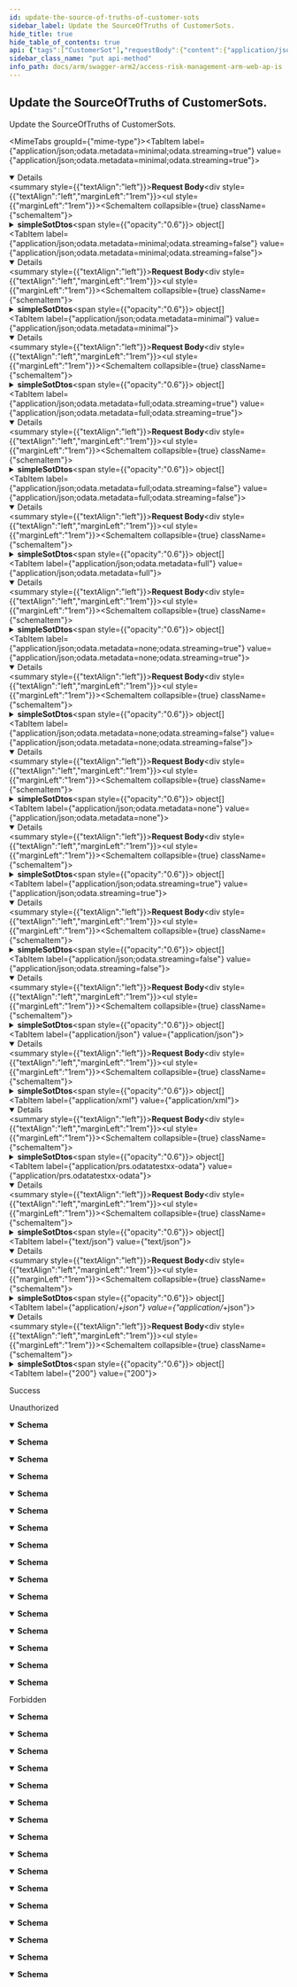 ```yaml
---
id: update-the-source-of-truths-of-customer-sots
sidebar_label: Update the SourceOfTruths of CustomerSots.
hide_title: true
hide_table_of_contents: true
api: {"tags":["CustomerSot"],"requestBody":{"content":{"application/json;odata.metadata=minimal;odata.streaming=true":{"schema":{"type":"object","properties":{"simpleSotDtos":{"type":"array","items":{"type":"object","properties":{"customerId":{"type":"string","format":"uuid","nullable":true},"accountId":{"type":"integer","format":"int32","nullable":true},"sourceOfTruth":{"enum":[0,1],"type":"integer","format":"int32"}},"additionalProperties":false},"nullable":true}},"additionalProperties":false}},"application/json;odata.metadata=minimal;odata.streaming=false":{"schema":{"type":"object","properties":{"simpleSotDtos":{"type":"array","items":{"type":"object","properties":{"customerId":{"type":"string","format":"uuid","nullable":true},"accountId":{"type":"integer","format":"int32","nullable":true},"sourceOfTruth":{"enum":[0,1],"type":"integer","format":"int32"}},"additionalProperties":false},"nullable":true}},"additionalProperties":false}},"application/json;odata.metadata=minimal":{"schema":{"type":"object","properties":{"simpleSotDtos":{"type":"array","items":{"type":"object","properties":{"customerId":{"type":"string","format":"uuid","nullable":true},"accountId":{"type":"integer","format":"int32","nullable":true},"sourceOfTruth":{"enum":[0,1],"type":"integer","format":"int32"}},"additionalProperties":false},"nullable":true}},"additionalProperties":false}},"application/json;odata.metadata=full;odata.streaming=true":{"schema":{"type":"object","properties":{"simpleSotDtos":{"type":"array","items":{"type":"object","properties":{"customerId":{"type":"string","format":"uuid","nullable":true},"accountId":{"type":"integer","format":"int32","nullable":true},"sourceOfTruth":{"enum":[0,1],"type":"integer","format":"int32"}},"additionalProperties":false},"nullable":true}},"additionalProperties":false}},"application/json;odata.metadata=full;odata.streaming=false":{"schema":{"type":"object","properties":{"simpleSotDtos":{"type":"array","items":{"type":"object","properties":{"customerId":{"type":"string","format":"uuid","nullable":true},"accountId":{"type":"integer","format":"int32","nullable":true},"sourceOfTruth":{"enum":[0,1],"type":"integer","format":"int32"}},"additionalProperties":false},"nullable":true}},"additionalProperties":false}},"application/json;odata.metadata=full":{"schema":{"type":"object","properties":{"simpleSotDtos":{"type":"array","items":{"type":"object","properties":{"customerId":{"type":"string","format":"uuid","nullable":true},"accountId":{"type":"integer","format":"int32","nullable":true},"sourceOfTruth":{"enum":[0,1],"type":"integer","format":"int32"}},"additionalProperties":false},"nullable":true}},"additionalProperties":false}},"application/json;odata.metadata=none;odata.streaming=true":{"schema":{"type":"object","properties":{"simpleSotDtos":{"type":"array","items":{"type":"object","properties":{"customerId":{"type":"string","format":"uuid","nullable":true},"accountId":{"type":"integer","format":"int32","nullable":true},"sourceOfTruth":{"enum":[0,1],"type":"integer","format":"int32"}},"additionalProperties":false},"nullable":true}},"additionalProperties":false}},"application/json;odata.metadata=none;odata.streaming=false":{"schema":{"type":"object","properties":{"simpleSotDtos":{"type":"array","items":{"type":"object","properties":{"customerId":{"type":"string","format":"uuid","nullable":true},"accountId":{"type":"integer","format":"int32","nullable":true},"sourceOfTruth":{"enum":[0,1],"type":"integer","format":"int32"}},"additionalProperties":false},"nullable":true}},"additionalProperties":false}},"application/json;odata.metadata=none":{"schema":{"type":"object","properties":{"simpleSotDtos":{"type":"array","items":{"type":"object","properties":{"customerId":{"type":"string","format":"uuid","nullable":true},"accountId":{"type":"integer","format":"int32","nullable":true},"sourceOfTruth":{"enum":[0,1],"type":"integer","format":"int32"}},"additionalProperties":false},"nullable":true}},"additionalProperties":false}},"application/json;odata.streaming=true":{"schema":{"type":"object","properties":{"simpleSotDtos":{"type":"array","items":{"type":"object","properties":{"customerId":{"type":"string","format":"uuid","nullable":true},"accountId":{"type":"integer","format":"int32","nullable":true},"sourceOfTruth":{"enum":[0,1],"type":"integer","format":"int32"}},"additionalProperties":false},"nullable":true}},"additionalProperties":false}},"application/json;odata.streaming=false":{"schema":{"type":"object","properties":{"simpleSotDtos":{"type":"array","items":{"type":"object","properties":{"customerId":{"type":"string","format":"uuid","nullable":true},"accountId":{"type":"integer","format":"int32","nullable":true},"sourceOfTruth":{"enum":[0,1],"type":"integer","format":"int32"}},"additionalProperties":false},"nullable":true}},"additionalProperties":false}},"application/json":{"schema":{"type":"object","properties":{"simpleSotDtos":{"type":"array","items":{"type":"object","properties":{"customerId":{"type":"string","format":"uuid","nullable":true},"accountId":{"type":"integer","format":"int32","nullable":true},"sourceOfTruth":{"enum":[0,1],"type":"integer","format":"int32"}},"additionalProperties":false},"nullable":true}},"additionalProperties":false}},"application/xml":{"schema":{"type":"object","properties":{"simpleSotDtos":{"type":"array","items":{"type":"object","properties":{"customerId":{"type":"string","format":"uuid","nullable":true},"accountId":{"type":"integer","format":"int32","nullable":true},"sourceOfTruth":{"enum":[0,1],"type":"integer","format":"int32"}},"additionalProperties":false},"nullable":true}},"additionalProperties":false}},"application/prs.odatatestxx-odata":{"schema":{"type":"object","properties":{"simpleSotDtos":{"type":"array","items":{"type":"object","properties":{"customerId":{"type":"string","format":"uuid","nullable":true},"accountId":{"type":"integer","format":"int32","nullable":true},"sourceOfTruth":{"enum":[0,1],"type":"integer","format":"int32"}},"additionalProperties":false},"nullable":true}},"additionalProperties":false}},"text/json":{"schema":{"type":"object","properties":{"simpleSotDtos":{"type":"array","items":{"type":"object","properties":{"customerId":{"type":"string","format":"uuid","nullable":true},"accountId":{"type":"integer","format":"int32","nullable":true},"sourceOfTruth":{"enum":[0,1],"type":"integer","format":"int32"}},"additionalProperties":false},"nullable":true}},"additionalProperties":false}},"application/*+json":{"schema":{"type":"object","properties":{"simpleSotDtos":{"type":"array","items":{"type":"object","properties":{"customerId":{"type":"string","format":"uuid","nullable":true},"accountId":{"type":"integer","format":"int32","nullable":true},"sourceOfTruth":{"enum":[0,1],"type":"integer","format":"int32"}},"additionalProperties":false},"nullable":true}},"additionalProperties":false}}}},"responses":{"200":{"description":"Success"},"401":{"description":"Unauthorized","content":{"application/json;odata.metadata=minimal;odata.streaming=true":{"schema":{}},"application/json;odata.metadata=minimal;odata.streaming=false":{"schema":{}},"application/json;odata.metadata=minimal":{"schema":{}},"application/json;odata.metadata=full;odata.streaming=true":{"schema":{}},"application/json;odata.metadata=full;odata.streaming=false":{"schema":{}},"application/json;odata.metadata=full":{"schema":{}},"application/json;odata.metadata=none;odata.streaming=true":{"schema":{}},"application/json;odata.metadata=none;odata.streaming=false":{"schema":{}},"application/json;odata.metadata=none":{"schema":{}},"application/json;odata.streaming=true":{"schema":{}},"application/json;odata.streaming=false":{"schema":{}},"application/json":{"schema":{}},"application/xml":{"schema":{}},"application/prs.odatatestxx-odata":{"schema":{}},"text/plain":{"schema":{}},"text/json":{"schema":{}}}},"403":{"description":"Forbidden","content":{"application/json;odata.metadata=minimal;odata.streaming=true":{"schema":{}},"application/json;odata.metadata=minimal;odata.streaming=false":{"schema":{}},"application/json;odata.metadata=minimal":{"schema":{}},"application/json;odata.metadata=full;odata.streaming=true":{"schema":{}},"application/json;odata.metadata=full;odata.streaming=false":{"schema":{}},"application/json;odata.metadata=full":{"schema":{}},"application/json;odata.metadata=none;odata.streaming=true":{"schema":{}},"application/json;odata.metadata=none;odata.streaming=false":{"schema":{}},"application/json;odata.metadata=none":{"schema":{}},"application/json;odata.streaming=true":{"schema":{}},"application/json;odata.streaming=false":{"schema":{}},"application/json":{"schema":{}},"application/xml":{"schema":{}},"application/prs.odatatestxx-odata":{"schema":{}},"text/plain":{"schema":{}},"text/json":{"schema":{}}}}},"description":"Update the SourceOfTruths of CustomerSots.","method":"put","path":"/api/customer-sot","jsonRequestBodyExample":{"simpleSotDtos":[{"customerId":"3fa85f64-5717-4562-b3fc-2c963f66afa6","accountId":0,"sourceOfTruth":0}]},"info":{"title":"Access Risk Management ARM Web APIs","version":"v1"},"postman":{"name":"Update the SourceOfTruths of CustomerSots.","description":{"type":"text/plain"},"url":{"path":["api","customer-sot"],"host":["{{baseUrl}}"],"query":[],"variable":[]},"header":[{"key":"Content-Type","value":"application/json"},{"key":"Accept","value":"application/json;odata.metadata=minimal;odata.streaming=true"}],"method":"PUT","body":{"mode":"raw","raw":"\"\"","options":{"raw":{"language":"json"}}}}}
sidebar_class_name: "put api-method"
info_path: docs/arm/swagger-arm2/access-risk-management-arm-web-ap-is
---
```



## Update the SourceOfTruths of CustomerSots.



Update the SourceOfTruths of CustomerSots.

<MimeTabs groupId={"mime-type"}><TabItem label={"application/json;odata.metadata=minimal;odata.streaming=true"} value={"application/json;odata.metadata=minimal;odata.streaming=true"}><details style={{}} data-collapsed={false} open={true}><summary style={{"textAlign":"left"}}><strong>Request Body</strong></summary><div style={{"textAlign":"left","marginLeft":"1rem"}}></div><ul style={{"marginLeft":"1rem"}}><SchemaItem collapsible={true} className={"schemaItem"}><details style={{}}><summary style={{}}><strong>simpleSotDtos</strong><span style={{"opacity":"0.6"}}> object[]</span></summary><div style={{"marginLeft":"1rem"}}><SchemaItem collapsible={false} name={"customerId"} required={false} schemaDescription={undefined} schemaName={"uuid"} qualifierMessage={undefined} defaultValue={undefined}></SchemaItem><SchemaItem collapsible={false} name={"accountId"} required={false} schemaDescription={undefined} schemaName={"int32"} qualifierMessage={undefined} defaultValue={undefined}></SchemaItem><SchemaItem collapsible={false} name={"sourceOfTruth"} required={false} schemaDescription={undefined} schemaName={"int32"} qualifierMessage={"**Possible values:** [`0`, `1`]"} defaultValue={undefined}></SchemaItem></div></details></SchemaItem></ul></details></TabItem><TabItem label={"application/json;odata.metadata=minimal;odata.streaming=false"} value={"application/json;odata.metadata=minimal;odata.streaming=false"}><details style={{}} data-collapsed={false} open={true}><summary style={{"textAlign":"left"}}><strong>Request Body</strong></summary><div style={{"textAlign":"left","marginLeft":"1rem"}}></div><ul style={{"marginLeft":"1rem"}}><SchemaItem collapsible={true} className={"schemaItem"}><details style={{}}><summary style={{}}><strong>simpleSotDtos</strong><span style={{"opacity":"0.6"}}> object[]</span></summary><div style={{"marginLeft":"1rem"}}><SchemaItem collapsible={false} name={"customerId"} required={false} schemaDescription={undefined} schemaName={"uuid"} qualifierMessage={undefined} defaultValue={undefined}></SchemaItem><SchemaItem collapsible={false} name={"accountId"} required={false} schemaDescription={undefined} schemaName={"int32"} qualifierMessage={undefined} defaultValue={undefined}></SchemaItem><SchemaItem collapsible={false} name={"sourceOfTruth"} required={false} schemaDescription={undefined} schemaName={"int32"} qualifierMessage={"**Possible values:** [`0`, `1`]"} defaultValue={undefined}></SchemaItem></div></details></SchemaItem></ul></details></TabItem><TabItem label={"application/json;odata.metadata=minimal"} value={"application/json;odata.metadata=minimal"}><details style={{}} data-collapsed={false} open={true}><summary style={{"textAlign":"left"}}><strong>Request Body</strong></summary><div style={{"textAlign":"left","marginLeft":"1rem"}}></div><ul style={{"marginLeft":"1rem"}}><SchemaItem collapsible={true} className={"schemaItem"}><details style={{}}><summary style={{}}><strong>simpleSotDtos</strong><span style={{"opacity":"0.6"}}> object[]</span></summary><div style={{"marginLeft":"1rem"}}><SchemaItem collapsible={false} name={"customerId"} required={false} schemaDescription={undefined} schemaName={"uuid"} qualifierMessage={undefined} defaultValue={undefined}></SchemaItem><SchemaItem collapsible={false} name={"accountId"} required={false} schemaDescription={undefined} schemaName={"int32"} qualifierMessage={undefined} defaultValue={undefined}></SchemaItem><SchemaItem collapsible={false} name={"sourceOfTruth"} required={false} schemaDescription={undefined} schemaName={"int32"} qualifierMessage={"**Possible values:** [`0`, `1`]"} defaultValue={undefined}></SchemaItem></div></details></SchemaItem></ul></details></TabItem><TabItem label={"application/json;odata.metadata=full;odata.streaming=true"} value={"application/json;odata.metadata=full;odata.streaming=true"}><details style={{}} data-collapsed={false} open={true}><summary style={{"textAlign":"left"}}><strong>Request Body</strong></summary><div style={{"textAlign":"left","marginLeft":"1rem"}}></div><ul style={{"marginLeft":"1rem"}}><SchemaItem collapsible={true} className={"schemaItem"}><details style={{}}><summary style={{}}><strong>simpleSotDtos</strong><span style={{"opacity":"0.6"}}> object[]</span></summary><div style={{"marginLeft":"1rem"}}><SchemaItem collapsible={false} name={"customerId"} required={false} schemaDescription={undefined} schemaName={"uuid"} qualifierMessage={undefined} defaultValue={undefined}></SchemaItem><SchemaItem collapsible={false} name={"accountId"} required={false} schemaDescription={undefined} schemaName={"int32"} qualifierMessage={undefined} defaultValue={undefined}></SchemaItem><SchemaItem collapsible={false} name={"sourceOfTruth"} required={false} schemaDescription={undefined} schemaName={"int32"} qualifierMessage={"**Possible values:** [`0`, `1`]"} defaultValue={undefined}></SchemaItem></div></details></SchemaItem></ul></details></TabItem><TabItem label={"application/json;odata.metadata=full;odata.streaming=false"} value={"application/json;odata.metadata=full;odata.streaming=false"}><details style={{}} data-collapsed={false} open={true}><summary style={{"textAlign":"left"}}><strong>Request Body</strong></summary><div style={{"textAlign":"left","marginLeft":"1rem"}}></div><ul style={{"marginLeft":"1rem"}}><SchemaItem collapsible={true} className={"schemaItem"}><details style={{}}><summary style={{}}><strong>simpleSotDtos</strong><span style={{"opacity":"0.6"}}> object[]</span></summary><div style={{"marginLeft":"1rem"}}><SchemaItem collapsible={false} name={"customerId"} required={false} schemaDescription={undefined} schemaName={"uuid"} qualifierMessage={undefined} defaultValue={undefined}></SchemaItem><SchemaItem collapsible={false} name={"accountId"} required={false} schemaDescription={undefined} schemaName={"int32"} qualifierMessage={undefined} defaultValue={undefined}></SchemaItem><SchemaItem collapsible={false} name={"sourceOfTruth"} required={false} schemaDescription={undefined} schemaName={"int32"} qualifierMessage={"**Possible values:** [`0`, `1`]"} defaultValue={undefined}></SchemaItem></div></details></SchemaItem></ul></details></TabItem><TabItem label={"application/json;odata.metadata=full"} value={"application/json;odata.metadata=full"}><details style={{}} data-collapsed={false} open={true}><summary style={{"textAlign":"left"}}><strong>Request Body</strong></summary><div style={{"textAlign":"left","marginLeft":"1rem"}}></div><ul style={{"marginLeft":"1rem"}}><SchemaItem collapsible={true} className={"schemaItem"}><details style={{}}><summary style={{}}><strong>simpleSotDtos</strong><span style={{"opacity":"0.6"}}> object[]</span></summary><div style={{"marginLeft":"1rem"}}><SchemaItem collapsible={false} name={"customerId"} required={false} schemaDescription={undefined} schemaName={"uuid"} qualifierMessage={undefined} defaultValue={undefined}></SchemaItem><SchemaItem collapsible={false} name={"accountId"} required={false} schemaDescription={undefined} schemaName={"int32"} qualifierMessage={undefined} defaultValue={undefined}></SchemaItem><SchemaItem collapsible={false} name={"sourceOfTruth"} required={false} schemaDescription={undefined} schemaName={"int32"} qualifierMessage={"**Possible values:** [`0`, `1`]"} defaultValue={undefined}></SchemaItem></div></details></SchemaItem></ul></details></TabItem><TabItem label={"application/json;odata.metadata=none;odata.streaming=true"} value={"application/json;odata.metadata=none;odata.streaming=true"}><details style={{}} data-collapsed={false} open={true}><summary style={{"textAlign":"left"}}><strong>Request Body</strong></summary><div style={{"textAlign":"left","marginLeft":"1rem"}}></div><ul style={{"marginLeft":"1rem"}}><SchemaItem collapsible={true} className={"schemaItem"}><details style={{}}><summary style={{}}><strong>simpleSotDtos</strong><span style={{"opacity":"0.6"}}> object[]</span></summary><div style={{"marginLeft":"1rem"}}><SchemaItem collapsible={false} name={"customerId"} required={false} schemaDescription={undefined} schemaName={"uuid"} qualifierMessage={undefined} defaultValue={undefined}></SchemaItem><SchemaItem collapsible={false} name={"accountId"} required={false} schemaDescription={undefined} schemaName={"int32"} qualifierMessage={undefined} defaultValue={undefined}></SchemaItem><SchemaItem collapsible={false} name={"sourceOfTruth"} required={false} schemaDescription={undefined} schemaName={"int32"} qualifierMessage={"**Possible values:** [`0`, `1`]"} defaultValue={undefined}></SchemaItem></div></details></SchemaItem></ul></details></TabItem><TabItem label={"application/json;odata.metadata=none;odata.streaming=false"} value={"application/json;odata.metadata=none;odata.streaming=false"}><details style={{}} data-collapsed={false} open={true}><summary style={{"textAlign":"left"}}><strong>Request Body</strong></summary><div style={{"textAlign":"left","marginLeft":"1rem"}}></div><ul style={{"marginLeft":"1rem"}}><SchemaItem collapsible={true} className={"schemaItem"}><details style={{}}><summary style={{}}><strong>simpleSotDtos</strong><span style={{"opacity":"0.6"}}> object[]</span></summary><div style={{"marginLeft":"1rem"}}><SchemaItem collapsible={false} name={"customerId"} required={false} schemaDescription={undefined} schemaName={"uuid"} qualifierMessage={undefined} defaultValue={undefined}></SchemaItem><SchemaItem collapsible={false} name={"accountId"} required={false} schemaDescription={undefined} schemaName={"int32"} qualifierMessage={undefined} defaultValue={undefined}></SchemaItem><SchemaItem collapsible={false} name={"sourceOfTruth"} required={false} schemaDescription={undefined} schemaName={"int32"} qualifierMessage={"**Possible values:** [`0`, `1`]"} defaultValue={undefined}></SchemaItem></div></details></SchemaItem></ul></details></TabItem><TabItem label={"application/json;odata.metadata=none"} value={"application/json;odata.metadata=none"}><details style={{}} data-collapsed={false} open={true}><summary style={{"textAlign":"left"}}><strong>Request Body</strong></summary><div style={{"textAlign":"left","marginLeft":"1rem"}}></div><ul style={{"marginLeft":"1rem"}}><SchemaItem collapsible={true} className={"schemaItem"}><details style={{}}><summary style={{}}><strong>simpleSotDtos</strong><span style={{"opacity":"0.6"}}> object[]</span></summary><div style={{"marginLeft":"1rem"}}><SchemaItem collapsible={false} name={"customerId"} required={false} schemaDescription={undefined} schemaName={"uuid"} qualifierMessage={undefined} defaultValue={undefined}></SchemaItem><SchemaItem collapsible={false} name={"accountId"} required={false} schemaDescription={undefined} schemaName={"int32"} qualifierMessage={undefined} defaultValue={undefined}></SchemaItem><SchemaItem collapsible={false} name={"sourceOfTruth"} required={false} schemaDescription={undefined} schemaName={"int32"} qualifierMessage={"**Possible values:** [`0`, `1`]"} defaultValue={undefined}></SchemaItem></div></details></SchemaItem></ul></details></TabItem><TabItem label={"application/json;odata.streaming=true"} value={"application/json;odata.streaming=true"}><details style={{}} data-collapsed={false} open={true}><summary style={{"textAlign":"left"}}><strong>Request Body</strong></summary><div style={{"textAlign":"left","marginLeft":"1rem"}}></div><ul style={{"marginLeft":"1rem"}}><SchemaItem collapsible={true} className={"schemaItem"}><details style={{}}><summary style={{}}><strong>simpleSotDtos</strong><span style={{"opacity":"0.6"}}> object[]</span></summary><div style={{"marginLeft":"1rem"}}><SchemaItem collapsible={false} name={"customerId"} required={false} schemaDescription={undefined} schemaName={"uuid"} qualifierMessage={undefined} defaultValue={undefined}></SchemaItem><SchemaItem collapsible={false} name={"accountId"} required={false} schemaDescription={undefined} schemaName={"int32"} qualifierMessage={undefined} defaultValue={undefined}></SchemaItem><SchemaItem collapsible={false} name={"sourceOfTruth"} required={false} schemaDescription={undefined} schemaName={"int32"} qualifierMessage={"**Possible values:** [`0`, `1`]"} defaultValue={undefined}></SchemaItem></div></details></SchemaItem></ul></details></TabItem><TabItem label={"application/json;odata.streaming=false"} value={"application/json;odata.streaming=false"}><details style={{}} data-collapsed={false} open={true}><summary style={{"textAlign":"left"}}><strong>Request Body</strong></summary><div style={{"textAlign":"left","marginLeft":"1rem"}}></div><ul style={{"marginLeft":"1rem"}}><SchemaItem collapsible={true} className={"schemaItem"}><details style={{}}><summary style={{}}><strong>simpleSotDtos</strong><span style={{"opacity":"0.6"}}> object[]</span></summary><div style={{"marginLeft":"1rem"}}><SchemaItem collapsible={false} name={"customerId"} required={false} schemaDescription={undefined} schemaName={"uuid"} qualifierMessage={undefined} defaultValue={undefined}></SchemaItem><SchemaItem collapsible={false} name={"accountId"} required={false} schemaDescription={undefined} schemaName={"int32"} qualifierMessage={undefined} defaultValue={undefined}></SchemaItem><SchemaItem collapsible={false} name={"sourceOfTruth"} required={false} schemaDescription={undefined} schemaName={"int32"} qualifierMessage={"**Possible values:** [`0`, `1`]"} defaultValue={undefined}></SchemaItem></div></details></SchemaItem></ul></details></TabItem><TabItem label={"application/json"} value={"application/json"}><details style={{}} data-collapsed={false} open={true}><summary style={{"textAlign":"left"}}><strong>Request Body</strong></summary><div style={{"textAlign":"left","marginLeft":"1rem"}}></div><ul style={{"marginLeft":"1rem"}}><SchemaItem collapsible={true} className={"schemaItem"}><details style={{}}><summary style={{}}><strong>simpleSotDtos</strong><span style={{"opacity":"0.6"}}> object[]</span></summary><div style={{"marginLeft":"1rem"}}><SchemaItem collapsible={false} name={"customerId"} required={false} schemaDescription={undefined} schemaName={"uuid"} qualifierMessage={undefined} defaultValue={undefined}></SchemaItem><SchemaItem collapsible={false} name={"accountId"} required={false} schemaDescription={undefined} schemaName={"int32"} qualifierMessage={undefined} defaultValue={undefined}></SchemaItem><SchemaItem collapsible={false} name={"sourceOfTruth"} required={false} schemaDescription={undefined} schemaName={"int32"} qualifierMessage={"**Possible values:** [`0`, `1`]"} defaultValue={undefined}></SchemaItem></div></details></SchemaItem></ul></details></TabItem><TabItem label={"application/xml"} value={"application/xml"}><details style={{}} data-collapsed={false} open={true}><summary style={{"textAlign":"left"}}><strong>Request Body</strong></summary><div style={{"textAlign":"left","marginLeft":"1rem"}}></div><ul style={{"marginLeft":"1rem"}}><SchemaItem collapsible={true} className={"schemaItem"}><details style={{}}><summary style={{}}><strong>simpleSotDtos</strong><span style={{"opacity":"0.6"}}> object[]</span></summary><div style={{"marginLeft":"1rem"}}><SchemaItem collapsible={false} name={"customerId"} required={false} schemaDescription={undefined} schemaName={"uuid"} qualifierMessage={undefined} defaultValue={undefined}></SchemaItem><SchemaItem collapsible={false} name={"accountId"} required={false} schemaDescription={undefined} schemaName={"int32"} qualifierMessage={undefined} defaultValue={undefined}></SchemaItem><SchemaItem collapsible={false} name={"sourceOfTruth"} required={false} schemaDescription={undefined} schemaName={"int32"} qualifierMessage={"**Possible values:** [`0`, `1`]"} defaultValue={undefined}></SchemaItem></div></details></SchemaItem></ul></details></TabItem><TabItem label={"application/prs.odatatestxx-odata"} value={"application/prs.odatatestxx-odata"}><details style={{}} data-collapsed={false} open={true}><summary style={{"textAlign":"left"}}><strong>Request Body</strong></summary><div style={{"textAlign":"left","marginLeft":"1rem"}}></div><ul style={{"marginLeft":"1rem"}}><SchemaItem collapsible={true} className={"schemaItem"}><details style={{}}><summary style={{}}><strong>simpleSotDtos</strong><span style={{"opacity":"0.6"}}> object[]</span></summary><div style={{"marginLeft":"1rem"}}><SchemaItem collapsible={false} name={"customerId"} required={false} schemaDescription={undefined} schemaName={"uuid"} qualifierMessage={undefined} defaultValue={undefined}></SchemaItem><SchemaItem collapsible={false} name={"accountId"} required={false} schemaDescription={undefined} schemaName={"int32"} qualifierMessage={undefined} defaultValue={undefined}></SchemaItem><SchemaItem collapsible={false} name={"sourceOfTruth"} required={false} schemaDescription={undefined} schemaName={"int32"} qualifierMessage={"**Possible values:** [`0`, `1`]"} defaultValue={undefined}></SchemaItem></div></details></SchemaItem></ul></details></TabItem><TabItem label={"text/json"} value={"text/json"}><details style={{}} data-collapsed={false} open={true}><summary style={{"textAlign":"left"}}><strong>Request Body</strong></summary><div style={{"textAlign":"left","marginLeft":"1rem"}}></div><ul style={{"marginLeft":"1rem"}}><SchemaItem collapsible={true} className={"schemaItem"}><details style={{}}><summary style={{}}><strong>simpleSotDtos</strong><span style={{"opacity":"0.6"}}> object[]</span></summary><div style={{"marginLeft":"1rem"}}><SchemaItem collapsible={false} name={"customerId"} required={false} schemaDescription={undefined} schemaName={"uuid"} qualifierMessage={undefined} defaultValue={undefined}></SchemaItem><SchemaItem collapsible={false} name={"accountId"} required={false} schemaDescription={undefined} schemaName={"int32"} qualifierMessage={undefined} defaultValue={undefined}></SchemaItem><SchemaItem collapsible={false} name={"sourceOfTruth"} required={false} schemaDescription={undefined} schemaName={"int32"} qualifierMessage={"**Possible values:** [`0`, `1`]"} defaultValue={undefined}></SchemaItem></div></details></SchemaItem></ul></details></TabItem><TabItem label={"application/*+json"} value={"application/*+json"}><details style={{}} data-collapsed={false} open={true}><summary style={{"textAlign":"left"}}><strong>Request Body</strong></summary><div style={{"textAlign":"left","marginLeft":"1rem"}}></div><ul style={{"marginLeft":"1rem"}}><SchemaItem collapsible={true} className={"schemaItem"}><details style={{}}><summary style={{}}><strong>simpleSotDtos</strong><span style={{"opacity":"0.6"}}> object[]</span></summary><div style={{"marginLeft":"1rem"}}><SchemaItem collapsible={false} name={"customerId"} required={false} schemaDescription={undefined} schemaName={"uuid"} qualifierMessage={undefined} defaultValue={undefined}></SchemaItem><SchemaItem collapsible={false} name={"accountId"} required={false} schemaDescription={undefined} schemaName={"int32"} qualifierMessage={undefined} defaultValue={undefined}></SchemaItem><SchemaItem collapsible={false} name={"sourceOfTruth"} required={false} schemaDescription={undefined} schemaName={"int32"} qualifierMessage={"**Possible values:** [`0`, `1`]"} defaultValue={undefined}></SchemaItem></div></details></SchemaItem></ul></details></TabItem></MimeTabs><div><ApiTabs><TabItem label={"200"} value={"200"}><div>

Success

</div><div></div></TabItem><TabItem label={"401"} value={"401"}><div>

Unauthorized

</div><div><MimeTabs groupId={"mime-type"}><TabItem label={"application/json;odata.metadata=minimal;odata.streaming=true"} value={"application/json;odata.metadata=minimal;odata.streaming=true"}><SchemaTabs groupId={"schema-tabs"}><TabItem label={"Schema"} value={"Schema"}><details style={{}} data-collapsed={false} open={true}><summary style={{"textAlign":"left"}}><strong>Schema</strong></summary><div style={{"textAlign":"left","marginLeft":"1rem"}}></div><ul style={{"marginLeft":"1rem"}}></ul></details></TabItem></SchemaTabs></TabItem><TabItem label={"application/json;odata.metadata=minimal;odata.streaming=false"} value={"application/json;odata.metadata=minimal;odata.streaming=false"}><SchemaTabs groupId={"schema-tabs"}><TabItem label={"Schema"} value={"Schema"}><details style={{}} data-collapsed={false} open={true}><summary style={{"textAlign":"left"}}><strong>Schema</strong></summary><div style={{"textAlign":"left","marginLeft":"1rem"}}></div><ul style={{"marginLeft":"1rem"}}></ul></details></TabItem></SchemaTabs></TabItem><TabItem label={"application/json;odata.metadata=minimal"} value={"application/json;odata.metadata=minimal"}><SchemaTabs groupId={"schema-tabs"}><TabItem label={"Schema"} value={"Schema"}><details style={{}} data-collapsed={false} open={true}><summary style={{"textAlign":"left"}}><strong>Schema</strong></summary><div style={{"textAlign":"left","marginLeft":"1rem"}}></div><ul style={{"marginLeft":"1rem"}}></ul></details></TabItem></SchemaTabs></TabItem><TabItem label={"application/json;odata.metadata=full;odata.streaming=true"} value={"application/json;odata.metadata=full;odata.streaming=true"}><SchemaTabs groupId={"schema-tabs"}><TabItem label={"Schema"} value={"Schema"}><details style={{}} data-collapsed={false} open={true}><summary style={{"textAlign":"left"}}><strong>Schema</strong></summary><div style={{"textAlign":"left","marginLeft":"1rem"}}></div><ul style={{"marginLeft":"1rem"}}></ul></details></TabItem></SchemaTabs></TabItem><TabItem label={"application/json;odata.metadata=full;odata.streaming=false"} value={"application/json;odata.metadata=full;odata.streaming=false"}><SchemaTabs groupId={"schema-tabs"}><TabItem label={"Schema"} value={"Schema"}><details style={{}} data-collapsed={false} open={true}><summary style={{"textAlign":"left"}}><strong>Schema</strong></summary><div style={{"textAlign":"left","marginLeft":"1rem"}}></div><ul style={{"marginLeft":"1rem"}}></ul></details></TabItem></SchemaTabs></TabItem><TabItem label={"application/json;odata.metadata=full"} value={"application/json;odata.metadata=full"}><SchemaTabs groupId={"schema-tabs"}><TabItem label={"Schema"} value={"Schema"}><details style={{}} data-collapsed={false} open={true}><summary style={{"textAlign":"left"}}><strong>Schema</strong></summary><div style={{"textAlign":"left","marginLeft":"1rem"}}></div><ul style={{"marginLeft":"1rem"}}></ul></details></TabItem></SchemaTabs></TabItem><TabItem label={"application/json;odata.metadata=none;odata.streaming=true"} value={"application/json;odata.metadata=none;odata.streaming=true"}><SchemaTabs groupId={"schema-tabs"}><TabItem label={"Schema"} value={"Schema"}><details style={{}} data-collapsed={false} open={true}><summary style={{"textAlign":"left"}}><strong>Schema</strong></summary><div style={{"textAlign":"left","marginLeft":"1rem"}}></div><ul style={{"marginLeft":"1rem"}}></ul></details></TabItem></SchemaTabs></TabItem><TabItem label={"application/json;odata.metadata=none;odata.streaming=false"} value={"application/json;odata.metadata=none;odata.streaming=false"}><SchemaTabs groupId={"schema-tabs"}><TabItem label={"Schema"} value={"Schema"}><details style={{}} data-collapsed={false} open={true}><summary style={{"textAlign":"left"}}><strong>Schema</strong></summary><div style={{"textAlign":"left","marginLeft":"1rem"}}></div><ul style={{"marginLeft":"1rem"}}></ul></details></TabItem></SchemaTabs></TabItem><TabItem label={"application/json;odata.metadata=none"} value={"application/json;odata.metadata=none"}><SchemaTabs groupId={"schema-tabs"}><TabItem label={"Schema"} value={"Schema"}><details style={{}} data-collapsed={false} open={true}><summary style={{"textAlign":"left"}}><strong>Schema</strong></summary><div style={{"textAlign":"left","marginLeft":"1rem"}}></div><ul style={{"marginLeft":"1rem"}}></ul></details></TabItem></SchemaTabs></TabItem><TabItem label={"application/json;odata.streaming=true"} value={"application/json;odata.streaming=true"}><SchemaTabs groupId={"schema-tabs"}><TabItem label={"Schema"} value={"Schema"}><details style={{}} data-collapsed={false} open={true}><summary style={{"textAlign":"left"}}><strong>Schema</strong></summary><div style={{"textAlign":"left","marginLeft":"1rem"}}></div><ul style={{"marginLeft":"1rem"}}></ul></details></TabItem></SchemaTabs></TabItem><TabItem label={"application/json;odata.streaming=false"} value={"application/json;odata.streaming=false"}><SchemaTabs groupId={"schema-tabs"}><TabItem label={"Schema"} value={"Schema"}><details style={{}} data-collapsed={false} open={true}><summary style={{"textAlign":"left"}}><strong>Schema</strong></summary><div style={{"textAlign":"left","marginLeft":"1rem"}}></div><ul style={{"marginLeft":"1rem"}}></ul></details></TabItem></SchemaTabs></TabItem><TabItem label={"application/json"} value={"application/json"}><SchemaTabs groupId={"schema-tabs"}><TabItem label={"Schema"} value={"Schema"}><details style={{}} data-collapsed={false} open={true}><summary style={{"textAlign":"left"}}><strong>Schema</strong></summary><div style={{"textAlign":"left","marginLeft":"1rem"}}></div><ul style={{"marginLeft":"1rem"}}></ul></details></TabItem></SchemaTabs></TabItem><TabItem label={"application/xml"} value={"application/xml"}><SchemaTabs groupId={"schema-tabs"}><TabItem label={"Schema"} value={"Schema"}><details style={{}} data-collapsed={false} open={true}><summary style={{"textAlign":"left"}}><strong>Schema</strong></summary><div style={{"textAlign":"left","marginLeft":"1rem"}}></div><ul style={{"marginLeft":"1rem"}}></ul></details></TabItem></SchemaTabs></TabItem><TabItem label={"application/prs.odatatestxx-odata"} value={"application/prs.odatatestxx-odata"}><SchemaTabs groupId={"schema-tabs"}><TabItem label={"Schema"} value={"Schema"}><details style={{}} data-collapsed={false} open={true}><summary style={{"textAlign":"left"}}><strong>Schema</strong></summary><div style={{"textAlign":"left","marginLeft":"1rem"}}></div><ul style={{"marginLeft":"1rem"}}></ul></details></TabItem></SchemaTabs></TabItem><TabItem label={"text/plain"} value={"text/plain"}><SchemaTabs groupId={"schema-tabs"}><TabItem label={"Schema"} value={"Schema"}><details style={{}} data-collapsed={false} open={true}><summary style={{"textAlign":"left"}}><strong>Schema</strong></summary><div style={{"textAlign":"left","marginLeft":"1rem"}}></div><ul style={{"marginLeft":"1rem"}}></ul></details></TabItem></SchemaTabs></TabItem><TabItem label={"text/json"} value={"text/json"}><SchemaTabs groupId={"schema-tabs"}><TabItem label={"Schema"} value={"Schema"}><details style={{}} data-collapsed={false} open={true}><summary style={{"textAlign":"left"}}><strong>Schema</strong></summary><div style={{"textAlign":"left","marginLeft":"1rem"}}></div><ul style={{"marginLeft":"1rem"}}></ul></details></TabItem></SchemaTabs></TabItem></MimeTabs></div></TabItem><TabItem label={"403"} value={"403"}><div>

Forbidden

</div><div><MimeTabs groupId={"mime-type"}><TabItem label={"application/json;odata.metadata=minimal;odata.streaming=true"} value={"application/json;odata.metadata=minimal;odata.streaming=true"}><SchemaTabs groupId={"schema-tabs"}><TabItem label={"Schema"} value={"Schema"}><details style={{}} data-collapsed={false} open={true}><summary style={{"textAlign":"left"}}><strong>Schema</strong></summary><div style={{"textAlign":"left","marginLeft":"1rem"}}></div><ul style={{"marginLeft":"1rem"}}></ul></details></TabItem></SchemaTabs></TabItem><TabItem label={"application/json;odata.metadata=minimal;odata.streaming=false"} value={"application/json;odata.metadata=minimal;odata.streaming=false"}><SchemaTabs groupId={"schema-tabs"}><TabItem label={"Schema"} value={"Schema"}><details style={{}} data-collapsed={false} open={true}><summary style={{"textAlign":"left"}}><strong>Schema</strong></summary><div style={{"textAlign":"left","marginLeft":"1rem"}}></div><ul style={{"marginLeft":"1rem"}}></ul></details></TabItem></SchemaTabs></TabItem><TabItem label={"application/json;odata.metadata=minimal"} value={"application/json;odata.metadata=minimal"}><SchemaTabs groupId={"schema-tabs"}><TabItem label={"Schema"} value={"Schema"}><details style={{}} data-collapsed={false} open={true}><summary style={{"textAlign":"left"}}><strong>Schema</strong></summary><div style={{"textAlign":"left","marginLeft":"1rem"}}></div><ul style={{"marginLeft":"1rem"}}></ul></details></TabItem></SchemaTabs></TabItem><TabItem label={"application/json;odata.metadata=full;odata.streaming=true"} value={"application/json;odata.metadata=full;odata.streaming=true"}><SchemaTabs groupId={"schema-tabs"}><TabItem label={"Schema"} value={"Schema"}><details style={{}} data-collapsed={false} open={true}><summary style={{"textAlign":"left"}}><strong>Schema</strong></summary><div style={{"textAlign":"left","marginLeft":"1rem"}}></div><ul style={{"marginLeft":"1rem"}}></ul></details></TabItem></SchemaTabs></TabItem><TabItem label={"application/json;odata.metadata=full;odata.streaming=false"} value={"application/json;odata.metadata=full;odata.streaming=false"}><SchemaTabs groupId={"schema-tabs"}><TabItem label={"Schema"} value={"Schema"}><details style={{}} data-collapsed={false} open={true}><summary style={{"textAlign":"left"}}><strong>Schema</strong></summary><div style={{"textAlign":"left","marginLeft":"1rem"}}></div><ul style={{"marginLeft":"1rem"}}></ul></details></TabItem></SchemaTabs></TabItem><TabItem label={"application/json;odata.metadata=full"} value={"application/json;odata.metadata=full"}><SchemaTabs groupId={"schema-tabs"}><TabItem label={"Schema"} value={"Schema"}><details style={{}} data-collapsed={false} open={true}><summary style={{"textAlign":"left"}}><strong>Schema</strong></summary><div style={{"textAlign":"left","marginLeft":"1rem"}}></div><ul style={{"marginLeft":"1rem"}}></ul></details></TabItem></SchemaTabs></TabItem><TabItem label={"application/json;odata.metadata=none;odata.streaming=true"} value={"application/json;odata.metadata=none;odata.streaming=true"}><SchemaTabs groupId={"schema-tabs"}><TabItem label={"Schema"} value={"Schema"}><details style={{}} data-collapsed={false} open={true}><summary style={{"textAlign":"left"}}><strong>Schema</strong></summary><div style={{"textAlign":"left","marginLeft":"1rem"}}></div><ul style={{"marginLeft":"1rem"}}></ul></details></TabItem></SchemaTabs></TabItem><TabItem label={"application/json;odata.metadata=none;odata.streaming=false"} value={"application/json;odata.metadata=none;odata.streaming=false"}><SchemaTabs groupId={"schema-tabs"}><TabItem label={"Schema"} value={"Schema"}><details style={{}} data-collapsed={false} open={true}><summary style={{"textAlign":"left"}}><strong>Schema</strong></summary><div style={{"textAlign":"left","marginLeft":"1rem"}}></div><ul style={{"marginLeft":"1rem"}}></ul></details></TabItem></SchemaTabs></TabItem><TabItem label={"application/json;odata.metadata=none"} value={"application/json;odata.metadata=none"}><SchemaTabs groupId={"schema-tabs"}><TabItem label={"Schema"} value={"Schema"}><details style={{}} data-collapsed={false} open={true}><summary style={{"textAlign":"left"}}><strong>Schema</strong></summary><div style={{"textAlign":"left","marginLeft":"1rem"}}></div><ul style={{"marginLeft":"1rem"}}></ul></details></TabItem></SchemaTabs></TabItem><TabItem label={"application/json;odata.streaming=true"} value={"application/json;odata.streaming=true"}><SchemaTabs groupId={"schema-tabs"}><TabItem label={"Schema"} value={"Schema"}><details style={{}} data-collapsed={false} open={true}><summary style={{"textAlign":"left"}}><strong>Schema</strong></summary><div style={{"textAlign":"left","marginLeft":"1rem"}}></div><ul style={{"marginLeft":"1rem"}}></ul></details></TabItem></SchemaTabs></TabItem><TabItem label={"application/json;odata.streaming=false"} value={"application/json;odata.streaming=false"}><SchemaTabs groupId={"schema-tabs"}><TabItem label={"Schema"} value={"Schema"}><details style={{}} data-collapsed={false} open={true}><summary style={{"textAlign":"left"}}><strong>Schema</strong></summary><div style={{"textAlign":"left","marginLeft":"1rem"}}></div><ul style={{"marginLeft":"1rem"}}></ul></details></TabItem></SchemaTabs></TabItem><TabItem label={"application/json"} value={"application/json"}><SchemaTabs groupId={"schema-tabs"}><TabItem label={"Schema"} value={"Schema"}><details style={{}} data-collapsed={false} open={true}><summary style={{"textAlign":"left"}}><strong>Schema</strong></summary><div style={{"textAlign":"left","marginLeft":"1rem"}}></div><ul style={{"marginLeft":"1rem"}}></ul></details></TabItem></SchemaTabs></TabItem><TabItem label={"application/xml"} value={"application/xml"}><SchemaTabs groupId={"schema-tabs"}><TabItem label={"Schema"} value={"Schema"}><details style={{}} data-collapsed={false} open={true}><summary style={{"textAlign":"left"}}><strong>Schema</strong></summary><div style={{"textAlign":"left","marginLeft":"1rem"}}></div><ul style={{"marginLeft":"1rem"}}></ul></details></TabItem></SchemaTabs></TabItem><TabItem label={"application/prs.odatatestxx-odata"} value={"application/prs.odatatestxx-odata"}><SchemaTabs groupId={"schema-tabs"}><TabItem label={"Schema"} value={"Schema"}><details style={{}} data-collapsed={false} open={true}><summary style={{"textAlign":"left"}}><strong>Schema</strong></summary><div style={{"textAlign":"left","marginLeft":"1rem"}}></div><ul style={{"marginLeft":"1rem"}}></ul></details></TabItem></SchemaTabs></TabItem><TabItem label={"text/plain"} value={"text/plain"}><SchemaTabs groupId={"schema-tabs"}><TabItem label={"Schema"} value={"Schema"}><details style={{}} data-collapsed={false} open={true}><summary style={{"textAlign":"left"}}><strong>Schema</strong></summary><div style={{"textAlign":"left","marginLeft":"1rem"}}></div><ul style={{"marginLeft":"1rem"}}></ul></details></TabItem></SchemaTabs></TabItem><TabItem label={"text/json"} value={"text/json"}><SchemaTabs groupId={"schema-tabs"}><TabItem label={"Schema"} value={"Schema"}><details style={{}} data-collapsed={false} open={true}><summary style={{"textAlign":"left"}}><strong>Schema</strong></summary><div style={{"textAlign":"left","marginLeft":"1rem"}}></div><ul style={{"marginLeft":"1rem"}}></ul></details></TabItem></SchemaTabs></TabItem></MimeTabs></div></TabItem></ApiTabs></div>
      
